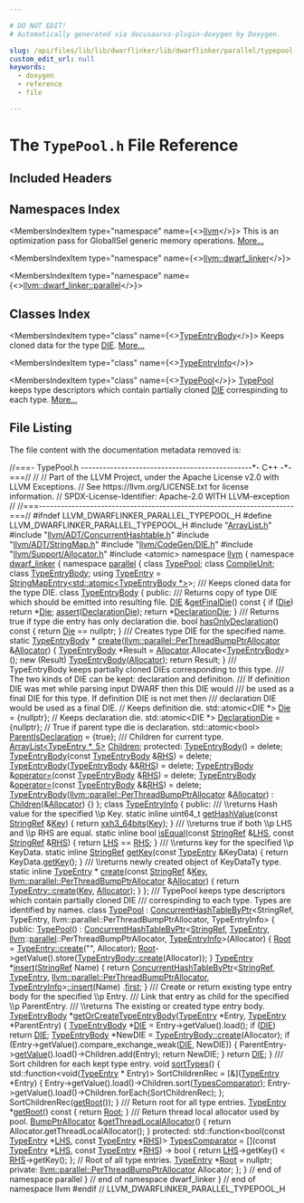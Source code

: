 ```yaml
---

# DO NOT EDIT!
# Automatically generated via docusaurus-plugin-doxygen by Doxygen.

slug: /api/files/lib/lib/dwarflinker/lib/dwarflinker/parallel/typepool-h
custom_edit_url: null
keywords:
  - doxygen
  - reference
  - file

---
```





# The `TypePool.h` File Reference

<DoxygenPage pluginConfig={pluginConfig}>



## Included Headers

<IncludesList>
<IncludesListItem
  filePath="ArrayList.h"
  permalink="/docs/api/files/lib/lib/dwarflinker/lib/dwarflinker/parallel/arraylist-h"
  isLocal="true" />
<IncludesListItem
  filePath="llvm/ADT/ConcurrentHashtable.h"
  permalink="/docs/api/files/include/include/llvm/include/llvm/adt/concurrenthashtable-h"
  isLocal="true" />
<IncludesListItem
  filePath="llvm/ADT/StringMap.h"
  permalink="/docs/api/files/include/include/llvm/include/llvm/adt/stringmap-h"
  isLocal="true" />
<IncludesListItem
  filePath="llvm/CodeGen/DIE.h"
  permalink="/docs/api/files/include/include/llvm/include/llvm/codegen/die-h"
  isLocal="true" />
<IncludesListItem
  filePath="llvm/Support/Allocator.h"
  permalink="/docs/api/files/include/include/llvm/include/llvm/support/allocator-h"
  isLocal="true" />
<IncludesListItem
  filePath="atomic"
  permalink=""
  isLocal="false" />
</IncludesList>

## Namespaces Index

<MembersIndex>

<MembersIndexItem
  type="namespace"
  name={<><a href="/docs/api/namespaces/llvm">llvm</a></>}>
This is an optimization pass for GlobalISel generic memory operations. <a href="/docs/api/namespaces/llvm/#details">More...</a>
</MembersIndexItem>

<MembersIndexItem
  type="namespace"
  name={<><a href="/docs/api/namespaces/llvm/dwarf-linker">llvm::dwarf_linker</a></>}>
</MembersIndexItem>

<MembersIndexItem
  type="namespace"
  name={<><a href="/docs/api/namespaces/llvm/dwarf-linker/parallel">llvm::dwarf_linker::parallel</a></>}>
</MembersIndexItem>

</MembersIndex>

## Classes Index

<MembersIndex>

<MembersIndexItem
  type="class"
  name={<><a href="/docs/api/classes/llvm/dwarf-linker/parallel/typeentrybody">TypeEntryBody</a></>}>
Keeps cloned data for the type <a href="/docs/api/classes/llvm/die">DIE</a>. <a href="/docs/api/classes/llvm/dwarf-linker/parallel/typeentrybody/#details">More...</a>
</MembersIndexItem>

<MembersIndexItem
  type="class"
  name={<><a href="/docs/api/classes/llvm/dwarf-linker/parallel/typeentryinfo">TypeEntryInfo</a></>}>
</MembersIndexItem>

<MembersIndexItem
  type="class"
  name={<><a href="/docs/api/classes/llvm/dwarf-linker/parallel/typepool">TypePool</a></>}>
<a href="/docs/api/classes/llvm/dwarf-linker/parallel/typepool">TypePool</a> keeps type descriptors which contain partially cloned <a href="/docs/api/classes/llvm/die">DIE</a> correspinding to each type. <a href="/docs/api/classes/llvm/dwarf-linker/parallel/typepool/#details">More...</a>
</MembersIndexItem>

</MembersIndex>


## File Listing

The file content with the documentation metadata removed is:

<ProgramListing>

<Link id="l00001" /><CodeLine lineNumber="1"><span class="doxyHighlightComment">//===- TypePool.h -----------------------------------------------&#42;- C++ -&#42;-===//</span></CodeLine>
<Link id="l00002" /><CodeLine lineNumber="2"><span class="doxyHighlightComment">//</span></CodeLine>
<Link id="l00003" /><CodeLine lineNumber="3"><span class="doxyHighlightComment">// Part of the LLVM Project, under the Apache License v2.0 with LLVM Exceptions.</span></CodeLine>
<Link id="l00004" /><CodeLine lineNumber="4"><span class="doxyHighlightComment">// See https://llvm.org/LICENSE.txt for license information.</span></CodeLine>
<Link id="l00005" /><CodeLine lineNumber="5"><span class="doxyHighlightComment">// SPDX-License-Identifier: Apache-2.0 WITH LLVM-exception</span></CodeLine>
<Link id="l00006" /><CodeLine lineNumber="6"><span class="doxyHighlightComment">//</span></CodeLine>
<Link id="l00007" /><CodeLine lineNumber="7"><span class="doxyHighlightComment">//===----------------------------------------------------------------------===//</span></CodeLine>
<Link id="l00008" /><CodeLine lineNumber="8"></CodeLine>
<Link id="l00009" /><CodeLine lineNumber="9"><span class="doxyHighlightPreprocessor">#ifndef LLVM&#95;DWARFLINKER&#95;PARALLEL&#95;TYPEPOOL&#95;H</span></CodeLine>
<Link id="l00010" /><CodeLine lineNumber="10"><span class="doxyHighlightPreprocessor">#define LLVM&#95;DWARFLINKER&#95;PARALLEL&#95;TYPEPOOL&#95;H</span></CodeLine>
<Link id="l00011" /><CodeLine lineNumber="11"></CodeLine>
<Link id="l00012" /><CodeLine lineNumber="12"><span class="doxyHighlightPreprocessor">#include &quot;<a href="/docs/api/files/lib/lib/dwarflinker/lib/dwarflinker/parallel/arraylist-h">ArrayList.h</a>&quot;</span></CodeLine>
<Link id="l00013" /><CodeLine lineNumber="13"><span class="doxyHighlightPreprocessor">#include &quot;<a href="/docs/api/files/include/include/llvm/include/llvm/adt/concurrenthashtable-h">llvm/ADT/ConcurrentHashtable.h</a>&quot;</span></CodeLine>
<Link id="l00014" /><CodeLine lineNumber="14"><span class="doxyHighlightPreprocessor">#include &quot;<a href="/docs/api/files/include/include/llvm/include/llvm/adt/stringmap-h">llvm/ADT/StringMap.h</a>&quot;</span></CodeLine>
<Link id="l00015" /><CodeLine lineNumber="15"><span class="doxyHighlightPreprocessor">#include &quot;<a href="/docs/api/files/include/include/llvm/include/llvm/codegen/die-h">llvm/CodeGen/DIE.h</a>&quot;</span></CodeLine>
<Link id="l00016" /><CodeLine lineNumber="16"><span class="doxyHighlightPreprocessor">#include &quot;<a href="/docs/api/files/include/include/llvm/include/llvm/support/allocator-h">llvm/Support/Allocator.h</a>&quot;</span></CodeLine>
<Link id="l00017" /><CodeLine lineNumber="17"><span class="doxyHighlightPreprocessor">#include &lt;atomic&gt;</span></CodeLine>
<Link id="l00018" /><CodeLine lineNumber="18"></CodeLine>
<Link id="l00019" /><CodeLine lineNumber="19"><span class="doxyHighlightKeyword">namespace </span><span class="doxyHighlight"><a href="/docs/api/namespaces/llvm">llvm</a> &#123;</span></CodeLine>
<Link id="l00020" /><CodeLine lineNumber="20"><span class="doxyHighlightKeyword">namespace </span><span class="doxyHighlight"><a href="/docs/api/namespaces/llvm/dwarf-linker">dwarf&#95;linker</a> &#123;</span></CodeLine>
<Link id="l00021" /><CodeLine lineNumber="21"><span class="doxyHighlightKeyword">namespace </span><span class="doxyHighlight"><a href="/docs/api/namespaces/llvm/dwarf-linker/parallel">parallel</a> &#123;</span></CodeLine>
<Link id="l00022" /><CodeLine lineNumber="22"></CodeLine>
<Link id="l00023" /><CodeLine lineNumber="23"><span class="doxyHighlightKeyword">class </span><span class="doxyHighlight"><a href="/docs/api/classes/llvm/dwarf-linker/parallel/typepool">TypePool</a>;</span></CodeLine>
<Link id="l00024" /><CodeLine lineNumber="24"><span class="doxyHighlightKeyword">class </span><span class="doxyHighlight"><a href="/docs/api/classes/llvm/dwarf-linker/parallel/compileunit">CompileUnit</a>;</span></CodeLine>
<Link id="l00025" /><CodeLine lineNumber="25"><span class="doxyHighlightKeyword">class </span><span class="doxyHighlight"><a href="/docs/api/classes/llvm/dwarf-linker/parallel/typeentrybody">TypeEntryBody</a>;</span></CodeLine>
<Link id="l00026" /><CodeLine lineNumber="26"></CodeLine>
<Link id="l00027" /><CodeLine lineNumber="27" lineLink="/docs/api/namespaces/llvm/dwarf-linker/parallel/#ae00955922b792a539fb6b19062e0a1af"><span class="doxyHighlightKeyword">using </span><span class="doxyHighlight"><a href="/docs/api/namespaces/llvm/dwarf-linker/parallel/#ae00955922b792a539fb6b19062e0a1af">TypeEntry</a> = <a href="/docs/api/classes/llvm/stringmapentry">StringMapEntry&lt;std::atomic&lt;TypeEntryBody &#42;&gt;</a>&gt;;</span></CodeLine>
<Link id="l00028" /><CodeLine lineNumber="28"></CodeLine>
<Link id="l00029" /><CodeLine lineNumber="29"><span class="doxyHighlightComment">/// Keeps cloned data for the type DIE.</span></CodeLine>
<Link id="l00030" /><CodeLine lineNumber="30" lineLink="/docs/api/classes/llvm/dwarf-linker/parallel/typeentrybody"><span class="doxyHighlightKeyword">class </span><span class="doxyHighlight"><a href="/docs/api/classes/llvm/dwarf-linker/parallel/typeentrybody/#a81e492d82a64eccb8c34be2d5bb0d8eb">TypeEntryBody</a> &#123;</span></CodeLine>
<Link id="l00031" /><CodeLine lineNumber="31"><span class="doxyHighlightKeyword">public</span><span class="doxyHighlight">:</span></CodeLine>
<Link id="l00032" /><CodeLine lineNumber="32"><span class="doxyHighlightComment">  /// Returns copy of type DIE which should be emitted into resulting file.</span></CodeLine>
<Link id="l00033" /><CodeLine lineNumber="33" lineLink="/docs/api/classes/llvm/dwarf-linker/parallel/typeentrybody/#a30a134da38e368dc2cf1d981aec2bcf8"><span class="doxyHighlight">  <a href="/docs/api/classes/llvm/die">DIE</a> &amp;<a href="/docs/api/classes/llvm/dwarf-linker/parallel/typeentrybody/#a30a134da38e368dc2cf1d981aec2bcf8">getFinalDie</a>()</span><span class="doxyHighlightKeyword"> const </span><span class="doxyHighlight">&#123;</span></CodeLine>
<Link id="l00034" /><CodeLine lineNumber="34"><span class="doxyHighlight">    </span><span class="doxyHighlightKeywordFlow">if</span><span class="doxyHighlight"> (<a href="/docs/api/classes/llvm/dwarf-linker/parallel/typeentrybody/#acbaa4a80bd8f05f262dcffa77f30796f">Die</a>)</span></CodeLine>
<Link id="l00035" /><CodeLine lineNumber="35"><span class="doxyHighlight">      </span><span class="doxyHighlightKeywordFlow">return</span><span class="doxyHighlight"> &#42;<a href="/docs/api/classes/llvm/dwarf-linker/parallel/typeentrybody/#acbaa4a80bd8f05f262dcffa77f30796f">Die</a>;</span></CodeLine>
<Link id="l00036" /><CodeLine lineNumber="36"></CodeLine>
<Link id="l00037" /><CodeLine lineNumber="37"><span class="doxyHighlight">    <a href="/docs/api/files/lib/lib/target/lib/target/amdgpu/silowercontrolflow-cpp/#a4868c5d81c5ccc98c47aeab6244346a0">assert</a>(<a href="/docs/api/classes/llvm/dwarf-linker/parallel/typeentrybody/#ac02d9e01f4bca35bfab0164d4b6b5d43">DeclarationDie</a>);</span></CodeLine>
<Link id="l00038" /><CodeLine lineNumber="38"><span class="doxyHighlight">    </span><span class="doxyHighlightKeywordFlow">return</span><span class="doxyHighlight"> &#42;<a href="/docs/api/classes/llvm/dwarf-linker/parallel/typeentrybody/#ac02d9e01f4bca35bfab0164d4b6b5d43">DeclarationDie</a>;</span></CodeLine>
<Link id="l00039" /><CodeLine lineNumber="39"><span class="doxyHighlight">  &#125;</span></CodeLine>
<Link id="l00040" /><CodeLine lineNumber="40"></CodeLine>
<Link id="l00041" /><CodeLine lineNumber="41"><span class="doxyHighlightComment">  /// Returns true if type die entry has only declaration die.</span></CodeLine>
<Link id="l00042" /><CodeLine lineNumber="42" lineLink="/docs/api/classes/llvm/dwarf-linker/parallel/typeentrybody/#a8947c1e9fa7a7bc9f33f2d536f96478c"><span class="doxyHighlight">  </span><span class="doxyHighlightKeywordType">bool</span><span class="doxyHighlight"> <a href="/docs/api/classes/llvm/dwarf-linker/parallel/typeentrybody/#a8947c1e9fa7a7bc9f33f2d536f96478c">hasOnlyDeclaration</a>()</span><span class="doxyHighlightKeyword"> const </span><span class="doxyHighlight">&#123; </span><span class="doxyHighlightKeywordFlow">return</span><span class="doxyHighlight"> <a href="/docs/api/classes/llvm/dwarf-linker/parallel/typeentrybody/#acbaa4a80bd8f05f262dcffa77f30796f">Die</a> == </span><span class="doxyHighlightKeyword">nullptr</span><span class="doxyHighlight">; &#125;</span></CodeLine>
<Link id="l00043" /><CodeLine lineNumber="43"></CodeLine>
<Link id="l00044" /><CodeLine lineNumber="44"><span class="doxyHighlightComment">  /// Creates type DIE for the specified name.</span></CodeLine>
<Link id="l00045" /><CodeLine lineNumber="45"><span class="doxyHighlight">  </span><span class="doxyHighlightKeyword">static</span><span class="doxyHighlight"> <a href="/docs/api/classes/llvm/dwarf-linker/parallel/typeentrybody">TypeEntryBody</a> &#42;</span></CodeLine>
<Link id="l00046" /><CodeLine lineNumber="46" lineLink="/docs/api/classes/llvm/dwarf-linker/parallel/typeentrybody/#ad5911f089676e212db39133a0bba14e8"><span class="doxyHighlight">  <a href="/docs/api/classes/llvm/dwarf-linker/parallel/typeentrybody/#ad5911f089676e212db39133a0bba14e8">create</a>(<a href="/docs/api/namespaces/llvm/parallel/#a4e82d98d22361038741bca9bd34bca85">llvm::parallel::PerThreadBumpPtrAllocator</a> &amp;<a href="/docs/api/files/lib/lib/codegen/regallocbasic-cpp/#ad5d00e1d77644d95847b9bf8da12b759">Allocator</a>) &#123;</span></CodeLine>
<Link id="l00047" /><CodeLine lineNumber="47"><span class="doxyHighlight">    <a href="/docs/api/classes/llvm/dwarf-linker/parallel/typeentrybody/#a81e492d82a64eccb8c34be2d5bb0d8eb">TypeEntryBody</a> &#42;Result = <a href="/docs/api/files/lib/lib/codegen/regallocbasic-cpp/#ad5d00e1d77644d95847b9bf8da12b759">Allocator</a>.Allocate&lt;<a href="/docs/api/classes/llvm/dwarf-linker/parallel/typeentrybody/#a81e492d82a64eccb8c34be2d5bb0d8eb">TypeEntryBody</a>&gt;();</span></CodeLine>
<Link id="l00048" /><CodeLine lineNumber="48"><span class="doxyHighlight">    </span><span class="doxyHighlightKeyword">new</span><span class="doxyHighlight"> (Result) <a href="/docs/api/classes/llvm/dwarf-linker/parallel/typeentrybody/#a81e492d82a64eccb8c34be2d5bb0d8eb">TypeEntryBody</a>(<a href="/docs/api/files/lib/lib/codegen/regallocbasic-cpp/#ad5d00e1d77644d95847b9bf8da12b759">Allocator</a>);</span></CodeLine>
<Link id="l00049" /><CodeLine lineNumber="49"><span class="doxyHighlight">    </span><span class="doxyHighlightKeywordFlow">return</span><span class="doxyHighlight"> Result;</span></CodeLine>
<Link id="l00050" /><CodeLine lineNumber="50"><span class="doxyHighlight">  &#125;</span></CodeLine>
<Link id="l00051" /><CodeLine lineNumber="51"></CodeLine>
<Link id="l00052" /><CodeLine lineNumber="52"><span class="doxyHighlightComment">  /// TypeEntryBody keeps partially cloned DIEs corresponding to this type.</span></CodeLine>
<Link id="l00053" /><CodeLine lineNumber="53"><span class="doxyHighlightComment">  /// The two kinds of DIE can be kept: declaration and definition.</span></CodeLine>
<Link id="l00054" /><CodeLine lineNumber="54"><span class="doxyHighlightComment">  /// If definition DIE was met while parsing input DWARF then this DIE would</span></CodeLine>
<Link id="l00055" /><CodeLine lineNumber="55"><span class="doxyHighlightComment">  /// be used as a final DIE for this type. If definition DIE is not met then</span></CodeLine>
<Link id="l00056" /><CodeLine lineNumber="56"><span class="doxyHighlightComment">  /// declaration DIE would be used as a final DIE.</span></CodeLine>
<Link id="l00057" /><CodeLine lineNumber="57"></CodeLine>
<Link id="l00058" /><CodeLine lineNumber="58"><span class="doxyHighlight">  </span><span class="doxyHighlightComment">// Keeps definition die.</span></CodeLine>
<Link id="l00059" /><CodeLine lineNumber="59" lineLink="/docs/api/classes/llvm/dwarf-linker/parallel/typeentrybody/#acbaa4a80bd8f05f262dcffa77f30796f"><span class="doxyHighlight">  std::atomic&lt;DIE &#42;&gt; <a href="/docs/api/classes/llvm/dwarf-linker/parallel/typeentrybody/#acbaa4a80bd8f05f262dcffa77f30796f">Die</a> = &#123;</span><span class="doxyHighlightKeyword">nullptr</span><span class="doxyHighlight">&#125;;</span></CodeLine>
<Link id="l00060" /><CodeLine lineNumber="60"></CodeLine>
<Link id="l00061" /><CodeLine lineNumber="61"><span class="doxyHighlight">  </span><span class="doxyHighlightComment">// Keeps declaration die.</span></CodeLine>
<Link id="l00062" /><CodeLine lineNumber="62" lineLink="/docs/api/classes/llvm/dwarf-linker/parallel/typeentrybody/#ac02d9e01f4bca35bfab0164d4b6b5d43"><span class="doxyHighlight">  std::atomic&lt;DIE &#42;&gt; <a href="/docs/api/classes/llvm/dwarf-linker/parallel/typeentrybody/#ac02d9e01f4bca35bfab0164d4b6b5d43">DeclarationDie</a> = &#123;</span><span class="doxyHighlightKeyword">nullptr</span><span class="doxyHighlight">&#125;;</span></CodeLine>
<Link id="l00063" /><CodeLine lineNumber="63"></CodeLine>
<Link id="l00064" /><CodeLine lineNumber="64"><span class="doxyHighlight">  </span><span class="doxyHighlightComment">// True if parent type die is declaration.</span></CodeLine>
<Link id="l00065" /><CodeLine lineNumber="65" lineLink="/docs/api/classes/llvm/dwarf-linker/parallel/typeentrybody/#a9f0854e618bc5868187f0b2d7340fe31"><span class="doxyHighlight">  std::atomic&lt;bool&gt; <a href="/docs/api/classes/llvm/dwarf-linker/parallel/typeentrybody/#a9f0854e618bc5868187f0b2d7340fe31">ParentIsDeclaration</a> = &#123;</span><span class="doxyHighlightKeyword">true</span><span class="doxyHighlight">&#125;;</span></CodeLine>
<Link id="l00066" /><CodeLine lineNumber="66"></CodeLine>
<Link id="l00067" /><CodeLine lineNumber="67"><span class="doxyHighlightComment">  /// Children for current type.</span></CodeLine>
<Link id="l00068" /><CodeLine lineNumber="68" lineLink="/docs/api/classes/llvm/dwarf-linker/parallel/typeentrybody/#a2df5b34ee3df71e2d9d528a7708e72dd"><span class="doxyHighlight">  <a href="/docs/api/classes/llvm/dwarf-linker/parallel/arraylist">ArrayList&lt;TypeEntry &#42;, 5&gt;</a> <a href="/docs/api/classes/llvm/dwarf-linker/parallel/typeentrybody/#a2df5b34ee3df71e2d9d528a7708e72dd">Children</a>;</span></CodeLine>
<Link id="l00069" /><CodeLine lineNumber="69"></CodeLine>
<Link id="l00070" /><CodeLine lineNumber="70"><span class="doxyHighlightKeyword">protected</span><span class="doxyHighlight">:</span></CodeLine>
<Link id="l00071" /><CodeLine lineNumber="71" lineLink="/docs/api/classes/llvm/dwarf-linker/parallel/typeentrybody/#a81e492d82a64eccb8c34be2d5bb0d8eb"><span class="doxyHighlight">  <a href="/docs/api/classes/llvm/dwarf-linker/parallel/typeentrybody/#a81e492d82a64eccb8c34be2d5bb0d8eb">TypeEntryBody</a>() = </span><span class="doxyHighlightKeyword">delete</span><span class="doxyHighlight">;</span></CodeLine>
<Link id="l00072" /><CodeLine lineNumber="72" lineLink="/docs/api/classes/llvm/dwarf-linker/parallel/typeentrybody/#a9489b19ef651ed38dcad92b89dc6011c"><span class="doxyHighlight">  <a href="/docs/api/classes/llvm/dwarf-linker/parallel/typeentrybody/#a9489b19ef651ed38dcad92b89dc6011c">TypeEntryBody</a>(</span><span class="doxyHighlightKeyword">const</span><span class="doxyHighlight"> <a href="/docs/api/classes/llvm/dwarf-linker/parallel/typeentrybody/#a81e492d82a64eccb8c34be2d5bb0d8eb">TypeEntryBody</a> &amp;<a href="/docs/api/files/lib/lib/target/lib/target/x86/x86partialreduction-cpp/#a87b8bfbbe9d8f7146d7f20a5fb42efd0">RHS</a>) = </span><span class="doxyHighlightKeyword">delete</span><span class="doxyHighlight">;</span></CodeLine>
<Link id="l00073" /><CodeLine lineNumber="73" lineLink="/docs/api/classes/llvm/dwarf-linker/parallel/typeentrybody/#a61b7fae509d6b4cb50eb399c7c65d97c"><span class="doxyHighlight">  <a href="/docs/api/classes/llvm/dwarf-linker/parallel/typeentrybody/#a61b7fae509d6b4cb50eb399c7c65d97c">TypeEntryBody</a>(<a href="/docs/api/classes/llvm/dwarf-linker/parallel/typeentrybody/#a81e492d82a64eccb8c34be2d5bb0d8eb">TypeEntryBody</a> &amp;&amp;<a href="/docs/api/files/lib/lib/target/lib/target/x86/x86partialreduction-cpp/#a87b8bfbbe9d8f7146d7f20a5fb42efd0">RHS</a>) = </span><span class="doxyHighlightKeyword">delete</span><span class="doxyHighlight">;</span></CodeLine>
<Link id="l00074" /><CodeLine lineNumber="74" lineLink="/docs/api/classes/llvm/dwarf-linker/parallel/typeentrybody/#a9e68b5beb8a7663af4e567f9485faa91"><span class="doxyHighlight">  <a href="/docs/api/classes/llvm/dwarf-linker/parallel/typeentrybody/#a81e492d82a64eccb8c34be2d5bb0d8eb">TypeEntryBody</a> &amp;<a href="/docs/api/classes/llvm/dwarf-linker/parallel/typeentrybody/#a9e68b5beb8a7663af4e567f9485faa91">operator=</a>(</span><span class="doxyHighlightKeyword">const</span><span class="doxyHighlight"> <a href="/docs/api/classes/llvm/dwarf-linker/parallel/typeentrybody/#a81e492d82a64eccb8c34be2d5bb0d8eb">TypeEntryBody</a> &amp;<a href="/docs/api/files/lib/lib/target/lib/target/x86/x86partialreduction-cpp/#a87b8bfbbe9d8f7146d7f20a5fb42efd0">RHS</a>) = </span><span class="doxyHighlightKeyword">delete</span><span class="doxyHighlight">;</span></CodeLine>
<Link id="l00075" /><CodeLine lineNumber="75" lineLink="/docs/api/classes/llvm/dwarf-linker/parallel/typeentrybody/#ae591dc1557d57740743c603b6149bd34"><span class="doxyHighlight">  <a href="/docs/api/classes/llvm/dwarf-linker/parallel/typeentrybody/#a81e492d82a64eccb8c34be2d5bb0d8eb">TypeEntryBody</a> &amp;<a href="/docs/api/classes/llvm/dwarf-linker/parallel/typeentrybody/#ae591dc1557d57740743c603b6149bd34">operator=</a>(</span><span class="doxyHighlightKeyword">const</span><span class="doxyHighlight"> <a href="/docs/api/classes/llvm/dwarf-linker/parallel/typeentrybody/#a81e492d82a64eccb8c34be2d5bb0d8eb">TypeEntryBody</a> &amp;&amp;<a href="/docs/api/files/lib/lib/target/lib/target/x86/x86partialreduction-cpp/#a87b8bfbbe9d8f7146d7f20a5fb42efd0">RHS</a>) = </span><span class="doxyHighlightKeyword">delete</span><span class="doxyHighlight">;</span></CodeLine>
<Link id="l00076" /><CodeLine lineNumber="76"></CodeLine>
<Link id="l00077" /><CodeLine lineNumber="77" lineLink="/docs/api/classes/llvm/dwarf-linker/parallel/typeentrybody/#a95c255d41a30a621f1339a9736b2b501"><span class="doxyHighlight">  <a href="/docs/api/classes/llvm/dwarf-linker/parallel/typeentrybody/#a95c255d41a30a621f1339a9736b2b501">TypeEntryBody</a>(<a href="/docs/api/namespaces/llvm/parallel/#a4e82d98d22361038741bca9bd34bca85">llvm::parallel::PerThreadBumpPtrAllocator</a> &amp;<a href="/docs/api/files/lib/lib/codegen/regallocbasic-cpp/#ad5d00e1d77644d95847b9bf8da12b759">Allocator</a>)</span></CodeLine>
<Link id="l00078" /><CodeLine lineNumber="78"><span class="doxyHighlight">      : <a href="/docs/api/classes/llvm/dwarf-linker/parallel/typeentrybody/#a2df5b34ee3df71e2d9d528a7708e72dd">Children</a>(&amp;<a href="/docs/api/files/lib/lib/codegen/regallocbasic-cpp/#ad5d00e1d77644d95847b9bf8da12b759">Allocator</a>) &#123;&#125;</span></CodeLine>
<Link id="l00079" /><CodeLine lineNumber="79"><span class="doxyHighlight">&#125;;</span></CodeLine>
<Link id="l00080" /><CodeLine lineNumber="80"></CodeLine>
<Link id="l00081" /><CodeLine lineNumber="81" lineLink="/docs/api/classes/llvm/dwarf-linker/parallel/typeentryinfo"><span class="doxyHighlightKeyword">class </span><span class="doxyHighlight"><a href="/docs/api/classes/llvm/dwarf-linker/parallel/typeentryinfo">TypeEntryInfo</a> &#123;</span></CodeLine>
<Link id="l00082" /><CodeLine lineNumber="82"><span class="doxyHighlightKeyword">public</span><span class="doxyHighlight">:</span></CodeLine>
<Link id="l00083" /><CodeLine lineNumber="83"><span class="doxyHighlightComment">  /// \\returns Hash value for the specified \\p Key.</span></CodeLine>
<Link id="l00084" /><CodeLine lineNumber="84" lineLink="/docs/api/classes/llvm/dwarf-linker/parallel/typeentryinfo/#a373322e57d6ea9a9f684b488f0cc8d6a"><span class="doxyHighlight">  </span><span class="doxyHighlightKeyword">static</span><span class="doxyHighlight"> </span><span class="doxyHighlightKeyword">inline</span><span class="doxyHighlight"> uint64&#95;t <a href="/docs/api/classes/llvm/dwarf-linker/parallel/typeentryinfo/#a373322e57d6ea9a9f684b488f0cc8d6a">getHashValue</a>(</span><span class="doxyHighlightKeyword">const</span><span class="doxyHighlight"> <a href="/docs/api/classes/llvm/stringref">StringRef</a> &amp;<a href="/docs/api/namespaces/llvm/#a98c6256d0644613c6b5b3e2ef06ef5ce">Key</a>) &#123;</span></CodeLine>
<Link id="l00085" /><CodeLine lineNumber="85"><span class="doxyHighlight">    </span><span class="doxyHighlightKeywordFlow">return</span><span class="doxyHighlight"> <a href="/docs/api/namespaces/llvm/#a23db35042db15bf83edbd2250ea0ee90">xxh3&#95;64bits</a>(<a href="/docs/api/namespaces/llvm/#a98c6256d0644613c6b5b3e2ef06ef5ce">Key</a>);</span></CodeLine>
<Link id="l00086" /><CodeLine lineNumber="86"><span class="doxyHighlight">  &#125;</span></CodeLine>
<Link id="l00087" /><CodeLine lineNumber="87"></CodeLine>
<Link id="l00088" /><CodeLine lineNumber="88"><span class="doxyHighlightComment">  /// \\returns true if both \\p LHS and \\p RHS are equal.</span></CodeLine>
<Link id="l00089" /><CodeLine lineNumber="89" lineLink="/docs/api/classes/llvm/dwarf-linker/parallel/typeentryinfo/#a1b56c0141c972a6f01c642832263c29d"><span class="doxyHighlight">  </span><span class="doxyHighlightKeyword">static</span><span class="doxyHighlight"> </span><span class="doxyHighlightKeyword">inline</span><span class="doxyHighlight"> </span><span class="doxyHighlightKeywordType">bool</span><span class="doxyHighlight"> <a href="/docs/api/classes/llvm/dwarf-linker/parallel/typeentryinfo/#a1b56c0141c972a6f01c642832263c29d">isEqual</a>(</span><span class="doxyHighlightKeyword">const</span><span class="doxyHighlight"> <a href="/docs/api/classes/llvm/stringref">StringRef</a> &amp;<a href="/docs/api/files/lib/lib/target/lib/target/x86/x86partialreduction-cpp/#a9e1483f7215664a2315c53c3558d9a8d">LHS</a>, </span><span class="doxyHighlightKeyword">const</span><span class="doxyHighlight"> <a href="/docs/api/classes/llvm/stringref">StringRef</a> &amp;<a href="/docs/api/files/lib/lib/target/lib/target/x86/x86partialreduction-cpp/#a87b8bfbbe9d8f7146d7f20a5fb42efd0">RHS</a>) &#123;</span></CodeLine>
<Link id="l00090" /><CodeLine lineNumber="90"><span class="doxyHighlight">    </span><span class="doxyHighlightKeywordFlow">return</span><span class="doxyHighlight"> <a href="/docs/api/files/lib/lib/target/lib/target/x86/x86partialreduction-cpp/#a9e1483f7215664a2315c53c3558d9a8d">LHS</a> == <a href="/docs/api/files/lib/lib/target/lib/target/x86/x86partialreduction-cpp/#a87b8bfbbe9d8f7146d7f20a5fb42efd0">RHS</a>;</span></CodeLine>
<Link id="l00091" /><CodeLine lineNumber="91"><span class="doxyHighlight">  &#125;</span></CodeLine>
<Link id="l00092" /><CodeLine lineNumber="92"></CodeLine>
<Link id="l00093" /><CodeLine lineNumber="93"><span class="doxyHighlightComment">  /// \\returns key for the specified \\p KeyData.</span></CodeLine>
<Link id="l00094" /><CodeLine lineNumber="94" lineLink="/docs/api/classes/llvm/dwarf-linker/parallel/typeentryinfo/#a3dde30a8ffa855b4ad9e2f9c8b2031d0"><span class="doxyHighlight">  </span><span class="doxyHighlightKeyword">static</span><span class="doxyHighlight"> </span><span class="doxyHighlightKeyword">inline</span><span class="doxyHighlight"> <a href="/docs/api/classes/llvm/stringref">StringRef</a> <a href="/docs/api/classes/llvm/dwarf-linker/parallel/typeentryinfo/#a3dde30a8ffa855b4ad9e2f9c8b2031d0">getKey</a>(</span><span class="doxyHighlightKeyword">const</span><span class="doxyHighlight"> <a href="/docs/api/namespaces/llvm/dwarf-linker/parallel/#ae00955922b792a539fb6b19062e0a1af">TypeEntry</a> &amp;KeyData) &#123;</span></CodeLine>
<Link id="l00095" /><CodeLine lineNumber="95"><span class="doxyHighlight">    </span><span class="doxyHighlightKeywordFlow">return</span><span class="doxyHighlight"> KeyData.<a href="/docs/api/classes/llvm/stringmapentry/#a6201b76e51e8eecfbb57c77fba8367b8">getKey</a>();</span></CodeLine>
<Link id="l00096" /><CodeLine lineNumber="96"><span class="doxyHighlight">  &#125;</span></CodeLine>
<Link id="l00097" /><CodeLine lineNumber="97"></CodeLine>
<Link id="l00098" /><CodeLine lineNumber="98"><span class="doxyHighlightComment">  /// \\returns newly created object of KeyDataTy type.</span></CodeLine>
<Link id="l00099" /><CodeLine lineNumber="99"><span class="doxyHighlight">  </span><span class="doxyHighlightKeyword">static</span><span class="doxyHighlight"> </span><span class="doxyHighlightKeyword">inline</span><span class="doxyHighlight"> <a href="/docs/api/namespaces/llvm/dwarf-linker/parallel/#ae00955922b792a539fb6b19062e0a1af">TypeEntry</a> &#42;</span></CodeLine>
<Link id="l00100" /><CodeLine lineNumber="100" lineLink="/docs/api/classes/llvm/dwarf-linker/parallel/typeentryinfo/#a366b675a6f464efba4fba1005dd2b2c5"><span class="doxyHighlight">  <a href="/docs/api/classes/llvm/dwarf-linker/parallel/typeentryinfo/#a366b675a6f464efba4fba1005dd2b2c5">create</a>(</span><span class="doxyHighlightKeyword">const</span><span class="doxyHighlight"> <a href="/docs/api/classes/llvm/stringref">StringRef</a> &amp;<a href="/docs/api/namespaces/llvm/#a98c6256d0644613c6b5b3e2ef06ef5ce">Key</a>,</span></CodeLine>
<Link id="l00101" /><CodeLine lineNumber="101"><span class="doxyHighlight">         <a href="/docs/api/namespaces/llvm/parallel/#a4e82d98d22361038741bca9bd34bca85">llvm::parallel::PerThreadBumpPtrAllocator</a> &amp;<a href="/docs/api/files/lib/lib/codegen/regallocbasic-cpp/#ad5d00e1d77644d95847b9bf8da12b759">Allocator</a>) &#123;</span></CodeLine>
<Link id="l00102" /><CodeLine lineNumber="102"><span class="doxyHighlight">    </span><span class="doxyHighlightKeywordFlow">return</span><span class="doxyHighlight"> <a href="/docs/api/classes/llvm/stringmapentry/#a09f6c55119f75e7997dab2bbd8d2f065">TypeEntry::create</a>(<a href="/docs/api/namespaces/llvm/#a98c6256d0644613c6b5b3e2ef06ef5ce">Key</a>, <a href="/docs/api/files/lib/lib/codegen/regallocbasic-cpp/#ad5d00e1d77644d95847b9bf8da12b759">Allocator</a>);</span></CodeLine>
<Link id="l00103" /><CodeLine lineNumber="103"><span class="doxyHighlight">  &#125;</span></CodeLine>
<Link id="l00104" /><CodeLine lineNumber="104"><span class="doxyHighlight">&#125;;</span></CodeLine>
<Link id="l00105" /><CodeLine lineNumber="105"></CodeLine>
<Link id="l00106" /><CodeLine lineNumber="106"><span class="doxyHighlightComment">/// TypePool keeps type descriptors which contain partially cloned DIE</span></CodeLine>
<Link id="l00107" /><CodeLine lineNumber="107"><span class="doxyHighlightComment">/// correspinding to each type. Types are identified by names.</span></CodeLine>
<Link id="l00108" /><CodeLine lineNumber="108" lineLink="/docs/api/classes/llvm/dwarf-linker/parallel/typepool"><span class="doxyHighlightKeyword">class </span><span class="doxyHighlight"><a href="/docs/api/classes/llvm/dwarf-linker/parallel/typepool/#a6839d6a080e53655c5952f319ca64256">TypePool</a></span></CodeLine>
<Link id="l00109" /><CodeLine lineNumber="109"><span class="doxyHighlight">    : <a href="/docs/api/classes/llvm/concurrenthashtablebyptr/#aedb1b2d838f24c81b5c649395e24ef08">ConcurrentHashTableByPtr</a>&lt;StringRef, TypeEntry,</span></CodeLine>
<Link id="l00110" /><CodeLine lineNumber="110"><span class="doxyHighlight">                               llvm::parallel::PerThreadBumpPtrAllocator,</span></CodeLine>
<Link id="l00111" /><CodeLine lineNumber="111"><span class="doxyHighlight">                               TypeEntryInfo&gt; &#123;</span></CodeLine>
<Link id="l00112" /><CodeLine lineNumber="112"><span class="doxyHighlightKeyword">public</span><span class="doxyHighlight">:</span></CodeLine>
<Link id="l00113" /><CodeLine lineNumber="113" lineLink="/docs/api/classes/llvm/dwarf-linker/parallel/typepool/#a6839d6a080e53655c5952f319ca64256"><span class="doxyHighlight">  <a href="/docs/api/classes/llvm/dwarf-linker/parallel/typepool/#a6839d6a080e53655c5952f319ca64256">TypePool</a>()</span></CodeLine>
<Link id="l00114" /><CodeLine lineNumber="114"><span class="doxyHighlight">      : <a href="/docs/api/classes/llvm/concurrenthashtablebyptr/#aedb1b2d838f24c81b5c649395e24ef08">ConcurrentHashTableByPtr</a>&lt;<a href="/docs/api/classes/llvm/stringref">StringRef</a>, <a href="/docs/api/namespaces/llvm/dwarf-linker/parallel/#ae00955922b792a539fb6b19062e0a1af">TypeEntry</a>,</span></CodeLine>
<Link id="l00115" /><CodeLine lineNumber="115"><span class="doxyHighlight">                                 <a href="/docs/api/namespaces/llvm">llvm</a>::<a href="/docs/api/namespaces/llvm/dwarf-linker/parallel">parallel</a>::PerThreadBumpPtrAllocator,</span></CodeLine>
<Link id="l00116" /><CodeLine lineNumber="116"><span class="doxyHighlight">                                 <a href="/docs/api/classes/llvm/dwarf-linker/parallel/typeentryinfo">TypeEntryInfo</a>&gt;(Allocator) &#123;</span></CodeLine>
<Link id="l00117" /><CodeLine lineNumber="117"><span class="doxyHighlight">    <a href="/docs/api/classes/llvm/dwarf-linker/parallel/typepool/#a29e4128240419e9ca8b3791b562a87ec">Root</a> = <a href="/docs/api/classes/llvm/stringmapentry/#a09f6c55119f75e7997dab2bbd8d2f065">TypeEntry::create</a>(</span><span class="doxyHighlightStringLiteral">&quot;&quot;</span><span class="doxyHighlight">, Allocator);</span></CodeLine>
<Link id="l00118" /><CodeLine lineNumber="118"><span class="doxyHighlight">    <a href="/docs/api/classes/llvm/dwarf-linker/parallel/typepool/#a29e4128240419e9ca8b3791b562a87ec">Root</a>-&gt;getValue().store(<a href="/docs/api/classes/llvm/dwarf-linker/parallel/typeentrybody/#ad5911f089676e212db39133a0bba14e8">TypeEntryBody::create</a>(Allocator));</span></CodeLine>
<Link id="l00119" /><CodeLine lineNumber="119"><span class="doxyHighlight">  &#125;</span></CodeLine>
<Link id="l00120" /><CodeLine lineNumber="120"></CodeLine>
<Link id="l00121" /><CodeLine lineNumber="121" lineLink="/docs/api/classes/llvm/dwarf-linker/parallel/typepool/#a9d5dd239d695012f27da4cac70118c8a"><span class="doxyHighlight">  <a href="/docs/api/namespaces/llvm/dwarf-linker/parallel/#ae00955922b792a539fb6b19062e0a1af">TypeEntry</a> &#42;<a href="/docs/api/classes/llvm/dwarf-linker/parallel/typepool/#a9d5dd239d695012f27da4cac70118c8a">insert</a>(<a href="/docs/api/classes/llvm/stringref">StringRef</a> Name) &#123;</span></CodeLine>
<Link id="l00122" /><CodeLine lineNumber="122"><span class="doxyHighlight">    </span><span class="doxyHighlightKeywordFlow">return</span><span class="doxyHighlight"> <a href="/docs/api/classes/llvm/concurrenthashtablebyptr/#aedb1b2d838f24c81b5c649395e24ef08">ConcurrentHashTableByPtr</a>&lt;<a href="/docs/api/classes/llvm/stringref">StringRef</a>, <a href="/docs/api/namespaces/llvm/dwarf-linker/parallel/#ae00955922b792a539fb6b19062e0a1af">TypeEntry</a>,</span></CodeLine>
<Link id="l00123" /><CodeLine lineNumber="123"><span class="doxyHighlight">                                    <a href="/docs/api/namespaces/llvm/parallel/#a4e82d98d22361038741bca9bd34bca85">llvm::parallel::PerThreadBumpPtrAllocator</a>,</span></CodeLine>
<Link id="l00124" /><CodeLine lineNumber="124"><span class="doxyHighlight">                                    <a href="/docs/api/classes/llvm/dwarf-linker/parallel/typeentryinfo">TypeEntryInfo</a>&gt;<a href="/docs/api/classes/llvm/dwarf-linker/parallel/typepool/#a9d5dd239d695012f27da4cac70118c8a">::insert</a>(Name)</span></CodeLine>
<Link id="l00125" /><CodeLine lineNumber="125"><span class="doxyHighlight">        .<a href="/docs/api/classes/llvm/stringmapentry/#aa90d7ff5110be6315425ec6c29da762b">first</a>;</span></CodeLine>
<Link id="l00126" /><CodeLine lineNumber="126"><span class="doxyHighlight">  &#125;</span></CodeLine>
<Link id="l00127" /><CodeLine lineNumber="127"></CodeLine>
<Link id="l00128" /><CodeLine lineNumber="128"><span class="doxyHighlightComment">  /// Create or return existing type entry body for the specified \\p Entry.</span></CodeLine>
<Link id="l00129" /><CodeLine lineNumber="129"><span class="doxyHighlightComment">  /// Link that entry as child for the specified \\p ParentEntry.</span></CodeLine>
<Link id="l00130" /><CodeLine lineNumber="130"><span class="doxyHighlightComment">  /// \\returns The existing or created type entry body.</span></CodeLine>
<Link id="l00131" /><CodeLine lineNumber="131" lineLink="/docs/api/classes/llvm/dwarf-linker/parallel/typepool/#a4001c0dc6e6990fa6a0a2919e5db9068"><span class="doxyHighlight">  <a href="/docs/api/classes/llvm/dwarf-linker/parallel/typeentrybody">TypeEntryBody</a> &#42;<a href="/docs/api/classes/llvm/dwarf-linker/parallel/typepool/#a4001c0dc6e6990fa6a0a2919e5db9068">getOrCreateTypeEntryBody</a>(<a href="/docs/api/namespaces/llvm/dwarf-linker/parallel/#ae00955922b792a539fb6b19062e0a1af">TypeEntry</a> &#42;Entry,</span></CodeLine>
<Link id="l00132" /><CodeLine lineNumber="132"><span class="doxyHighlight">                                          <a href="/docs/api/namespaces/llvm/dwarf-linker/parallel/#ae00955922b792a539fb6b19062e0a1af">TypeEntry</a> &#42;ParentEntry) &#123;</span></CodeLine>
<Link id="l00133" /><CodeLine lineNumber="133"><span class="doxyHighlight">    <a href="/docs/api/classes/llvm/dwarf-linker/parallel/typeentrybody">TypeEntryBody</a> &#42;<a href="/docs/api/classes/llvm/die">DIE</a> = Entry-&gt;getValue().load();</span></CodeLine>
<Link id="l00134" /><CodeLine lineNumber="134"><span class="doxyHighlight">    </span><span class="doxyHighlightKeywordFlow">if</span><span class="doxyHighlight"> (<a href="/docs/api/classes/llvm/die">DIE</a>)</span></CodeLine>
<Link id="l00135" /><CodeLine lineNumber="135"><span class="doxyHighlight">      </span><span class="doxyHighlightKeywordFlow">return</span><span class="doxyHighlight"> <a href="/docs/api/classes/llvm/die">DIE</a>;</span></CodeLine>
<Link id="l00136" /><CodeLine lineNumber="136"></CodeLine>
<Link id="l00137" /><CodeLine lineNumber="137"><span class="doxyHighlight">    <a href="/docs/api/classes/llvm/dwarf-linker/parallel/typeentrybody">TypeEntryBody</a> &#42;NewDIE = <a href="/docs/api/classes/llvm/dwarf-linker/parallel/typeentrybody/#ad5911f089676e212db39133a0bba14e8">TypeEntryBody::create</a>(Allocator);</span></CodeLine>
<Link id="l00138" /><CodeLine lineNumber="138"><span class="doxyHighlight">    </span><span class="doxyHighlightKeywordFlow">if</span><span class="doxyHighlight"> (Entry-&gt;getValue().compare&#95;exchange&#95;weak(<a href="/docs/api/classes/llvm/die">DIE</a>, NewDIE)) &#123;</span></CodeLine>
<Link id="l00139" /><CodeLine lineNumber="139"><span class="doxyHighlight">      ParentEntry-&gt;<a href="/docs/api/classes/llvm/stringmapentrystorage/#a79b2f851e3b48002897943fc4049c9cb">getValue</a>().load()-&gt;Children.add(Entry);</span></CodeLine>
<Link id="l00140" /><CodeLine lineNumber="140"><span class="doxyHighlight">      </span><span class="doxyHighlightKeywordFlow">return</span><span class="doxyHighlight"> NewDIE;</span></CodeLine>
<Link id="l00141" /><CodeLine lineNumber="141"><span class="doxyHighlight">    &#125;</span></CodeLine>
<Link id="l00142" /><CodeLine lineNumber="142"></CodeLine>
<Link id="l00143" /><CodeLine lineNumber="143"><span class="doxyHighlight">    </span><span class="doxyHighlightKeywordFlow">return</span><span class="doxyHighlight"> <a href="/docs/api/classes/llvm/die">DIE</a>;</span></CodeLine>
<Link id="l00144" /><CodeLine lineNumber="144"><span class="doxyHighlight">  &#125;</span></CodeLine>
<Link id="l00145" /><CodeLine lineNumber="145"></CodeLine>
<Link id="l00146" /><CodeLine lineNumber="146"><span class="doxyHighlightComment">  /// Sort children for each kept type entry.</span></CodeLine>
<Link id="l00147" /><CodeLine lineNumber="147" lineLink="/docs/api/classes/llvm/dwarf-linker/parallel/typepool/#afc3a99b565580cdbf5d12e00d21eac17"><span class="doxyHighlight">  </span><span class="doxyHighlightKeywordType">void</span><span class="doxyHighlight"> <a href="/docs/api/classes/llvm/dwarf-linker/parallel/typepool/#afc3a99b565580cdbf5d12e00d21eac17">sortTypes</a>() &#123;</span></CodeLine>
<Link id="l00148" /><CodeLine lineNumber="148"><span class="doxyHighlight">    std::function&lt;void(<a href="/docs/api/namespaces/llvm/dwarf-linker/parallel/#ae00955922b792a539fb6b19062e0a1af">TypeEntry</a> &#42; Entry)&gt; SortChildrenRec =</span></CodeLine>
<Link id="l00149" /><CodeLine lineNumber="149"><span class="doxyHighlight">        &#91;&amp;&#93;(<a href="/docs/api/namespaces/llvm/dwarf-linker/parallel/#ae00955922b792a539fb6b19062e0a1af">TypeEntry</a> &#42;Entry) &#123;</span></CodeLine>
<Link id="l00150" /><CodeLine lineNumber="150"><span class="doxyHighlight">          Entry-&gt;getValue().load()-&gt;Children.sort(<a href="/docs/api/classes/llvm/dwarf-linker/parallel/typepool/#aeaf3e39090db837a7c2900b8363a25ab">TypesComparator</a>);</span></CodeLine>
<Link id="l00151" /><CodeLine lineNumber="151"><span class="doxyHighlight">          Entry-&gt;getValue().load()-&gt;Children.forEach(SortChildrenRec);</span></CodeLine>
<Link id="l00152" /><CodeLine lineNumber="152"><span class="doxyHighlight">        &#125;;</span></CodeLine>
<Link id="l00153" /><CodeLine lineNumber="153"></CodeLine>
<Link id="l00154" /><CodeLine lineNumber="154"><span class="doxyHighlight">    SortChildrenRec(<a href="/docs/api/classes/llvm/dwarf-linker/parallel/typepool/#ac7c866021042c7a61e07bb8278865dad">getRoot</a>());</span></CodeLine>
<Link id="l00155" /><CodeLine lineNumber="155"><span class="doxyHighlight">  &#125;</span></CodeLine>
<Link id="l00156" /><CodeLine lineNumber="156"></CodeLine>
<Link id="l00157" /><CodeLine lineNumber="157"><span class="doxyHighlightComment">  /// Return root for all type entries.</span></CodeLine>
<Link id="l00158" /><CodeLine lineNumber="158" lineLink="/docs/api/classes/llvm/dwarf-linker/parallel/typepool/#ac7c866021042c7a61e07bb8278865dad"><span class="doxyHighlight">  <a href="/docs/api/namespaces/llvm/dwarf-linker/parallel/#ae00955922b792a539fb6b19062e0a1af">TypeEntry</a> &#42;<a href="/docs/api/classes/llvm/dwarf-linker/parallel/typepool/#ac7c866021042c7a61e07bb8278865dad">getRoot</a>()</span><span class="doxyHighlightKeyword"> const </span><span class="doxyHighlight">&#123; </span><span class="doxyHighlightKeywordFlow">return</span><span class="doxyHighlight"> <a href="/docs/api/classes/llvm/dwarf-linker/parallel/typepool/#a29e4128240419e9ca8b3791b562a87ec">Root</a>; &#125;</span></CodeLine>
<Link id="l00159" /><CodeLine lineNumber="159"></CodeLine>
<Link id="l00160" /><CodeLine lineNumber="160"><span class="doxyHighlightComment">  /// Return thread local allocator used by pool.</span></CodeLine>
<Link id="l00161" /><CodeLine lineNumber="161" lineLink="/docs/api/classes/llvm/dwarf-linker/parallel/typepool/#a276eec77bd8816b367fb396d8a1962ca"><span class="doxyHighlight">  <a href="/docs/api/namespaces/llvm/#a8e612822d4ba7bb36c9c79582a567108">BumpPtrAllocator</a> &amp;<a href="/docs/api/classes/llvm/dwarf-linker/parallel/typepool/#a276eec77bd8816b367fb396d8a1962ca">getThreadLocalAllocator</a>() &#123;</span></CodeLine>
<Link id="l00162" /><CodeLine lineNumber="162"><span class="doxyHighlight">    </span><span class="doxyHighlightKeywordFlow">return</span><span class="doxyHighlight"> Allocator.getThreadLocalAllocator();</span></CodeLine>
<Link id="l00163" /><CodeLine lineNumber="163"><span class="doxyHighlight">  &#125;</span></CodeLine>
<Link id="l00164" /><CodeLine lineNumber="164"></CodeLine>
<Link id="l00165" /><CodeLine lineNumber="165"><span class="doxyHighlightKeyword">protected</span><span class="doxyHighlight">:</span></CodeLine>
<Link id="l00166" /><CodeLine lineNumber="166"><span class="doxyHighlight">  std::function&lt;bool(</span><span class="doxyHighlightKeyword">const</span><span class="doxyHighlight"> <a href="/docs/api/namespaces/llvm/dwarf-linker/parallel/#ae00955922b792a539fb6b19062e0a1af">TypeEntry</a> &#42;<a href="/docs/api/files/lib/lib/target/lib/target/x86/x86partialreduction-cpp/#a9e1483f7215664a2315c53c3558d9a8d">LHS</a>, </span><span class="doxyHighlightKeyword">const</span><span class="doxyHighlight"> <a href="/docs/api/namespaces/llvm/dwarf-linker/parallel/#ae00955922b792a539fb6b19062e0a1af">TypeEntry</a> &#42;<a href="/docs/api/files/lib/lib/target/lib/target/x86/x86partialreduction-cpp/#a87b8bfbbe9d8f7146d7f20a5fb42efd0">RHS</a>)&gt;</span></CodeLine>
<Link id="l00167" /><CodeLine lineNumber="167" lineLink="/docs/api/classes/llvm/dwarf-linker/parallel/typepool/#aeaf3e39090db837a7c2900b8363a25ab"><span class="doxyHighlight">      <a href="/docs/api/classes/llvm/dwarf-linker/parallel/typepool/#aeaf3e39090db837a7c2900b8363a25ab">TypesComparator</a> = &#91;&#93;(</span><span class="doxyHighlightKeyword">const</span><span class="doxyHighlight"> <a href="/docs/api/namespaces/llvm/dwarf-linker/parallel/#ae00955922b792a539fb6b19062e0a1af">TypeEntry</a> &#42;<a href="/docs/api/files/lib/lib/target/lib/target/x86/x86partialreduction-cpp/#a9e1483f7215664a2315c53c3558d9a8d">LHS</a>, </span><span class="doxyHighlightKeyword">const</span><span class="doxyHighlight"> <a href="/docs/api/namespaces/llvm/dwarf-linker/parallel/#ae00955922b792a539fb6b19062e0a1af">TypeEntry</a> &#42;<a href="/docs/api/files/lib/lib/target/lib/target/x86/x86partialreduction-cpp/#a87b8bfbbe9d8f7146d7f20a5fb42efd0">RHS</a>) -&gt; </span><span class="doxyHighlightKeywordType">bool</span><span class="doxyHighlight"> &#123;</span></CodeLine>
<Link id="l00168" /><CodeLine lineNumber="168"><span class="doxyHighlight">    </span><span class="doxyHighlightKeywordFlow">return</span><span class="doxyHighlight"> <a href="/docs/api/files/lib/lib/target/lib/target/x86/x86partialreduction-cpp/#a9e1483f7215664a2315c53c3558d9a8d">LHS</a>-&gt;getKey() &lt; <a href="/docs/api/files/lib/lib/target/lib/target/x86/x86partialreduction-cpp/#a87b8bfbbe9d8f7146d7f20a5fb42efd0">RHS</a>-&gt;getKey();</span></CodeLine>
<Link id="l00169" /><CodeLine lineNumber="169"><span class="doxyHighlight">  &#125;;</span></CodeLine>
<Link id="l00170" /><CodeLine lineNumber="170"></CodeLine>
<Link id="l00171" /><CodeLine lineNumber="171"><span class="doxyHighlight">  </span><span class="doxyHighlightComment">// Root of all type entries.</span></CodeLine>
<Link id="l00172" /><CodeLine lineNumber="172" lineLink="/docs/api/classes/llvm/dwarf-linker/parallel/typepool/#a29e4128240419e9ca8b3791b562a87ec"><span class="doxyHighlight">  <a href="/docs/api/namespaces/llvm/dwarf-linker/parallel/#ae00955922b792a539fb6b19062e0a1af">TypeEntry</a> &#42;<a href="/docs/api/classes/llvm/dwarf-linker/parallel/typepool/#a29e4128240419e9ca8b3791b562a87ec">Root</a> = </span><span class="doxyHighlightKeyword">nullptr</span><span class="doxyHighlight">;</span></CodeLine>
<Link id="l00173" /><CodeLine lineNumber="173"></CodeLine>
<Link id="l00174" /><CodeLine lineNumber="174"><span class="doxyHighlightKeyword">private</span><span class="doxyHighlight">:</span></CodeLine>
<Link id="l00175" /><CodeLine lineNumber="175"><span class="doxyHighlight">  <a href="/docs/api/namespaces/llvm/parallel/#a4e82d98d22361038741bca9bd34bca85">llvm::parallel::PerThreadBumpPtrAllocator</a> Allocator;</span></CodeLine>
<Link id="l00176" /><CodeLine lineNumber="176"><span class="doxyHighlight">&#125;;</span></CodeLine>
<Link id="l00177" /><CodeLine lineNumber="177"></CodeLine>
<Link id="l00178" /><CodeLine lineNumber="178"><span class="doxyHighlight">&#125; </span><span class="doxyHighlightComment">// end of namespace parallel</span></CodeLine>
<Link id="l00179" /><CodeLine lineNumber="179"><span class="doxyHighlight">&#125; </span><span class="doxyHighlightComment">// end of namespace dwarf&#95;linker</span></CodeLine>
<Link id="l00180" /><CodeLine lineNumber="180"><span class="doxyHighlight">&#125; </span><span class="doxyHighlightComment">// end of namespace llvm</span></CodeLine>
<Link id="l00181" /><CodeLine lineNumber="181"></CodeLine>
<Link id="l00182" /><CodeLine lineNumber="182"><span class="doxyHighlightPreprocessor">#endif </span><span class="doxyHighlightComment">// LLVM&#95;DWARFLINKER&#95;PARALLEL&#95;TYPEPOOL&#95;H</span></CodeLine>

</ProgramListing>


</DoxygenPage>
